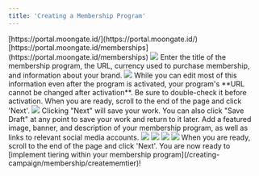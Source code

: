 ```yaml
---
title: 'Creating a Membership Program'
---
```

<Steps>
    <Step title="Sign into the Moongate Merchant Portal.">
        [https://portal.moongate.id/](https://portal.moongate.id/)
    </Step>
    <Step title="Navigate to the 'Memberships' tab and click 'Create'">
        [https://portal.moongate.id/memberships](https://portal.moongate.id/memberships)
        <img src="/images/creating-campaign/membership/creating program/Create Button Location.png"/>
    </Step>    
    <Step title="Add basic membership program information">
        Enter the title of the membership program, the URL, currency used to purchase membership, and information about your brand.
        <img src="/images/creating-campaign/membership/creating program/Basic Membership Info.webp"/>
        <Warning>
            While you can edit most of this information even after the program is activated, your program's **URL cannot be changed after activation**. Be sure to double-check it before activation.
        </Warning>
        When you are ready, scroll to the end of the page and click 'Next'.
        <img src="/images/creating-campaign/membership/creating program/Next.gif"/>
        <Tip>
            Clicking "Next" will save your work. You can also click "Save Draft" at any point to save your work and return to it later.
        </Tip>
    </Step>
    <Step title="Add membership program images, description, and links">
        Add a featured image, banner, and description of your membership program, as well as links to relevant social media accounts.
        <img src="/images/creating-campaign/membership/creating program/Add Membership Details.webp"/>
        <Tabs>
            <Tab title="Featured Image">
                <img src="/images/creating-campaign/membership/creating program/Featured Image Location.webp"/>
            </Tab>
            <Tab title="Membership Program Descriptor">
                <img src="/images/creating-campaign/membership/creating program/Description Location.webp"/>
            </Tab>
            <Tab title="Socials/Website Links">
                <img src="/images/creating-campaign/membership/creating program/Social Links.webp"/>
            </Tab>
        </Tabs>
        When you are ready, scroll to the end of the page and click 'Next'. You are now ready to [implement tiering within your membership program](/creating-campaign/membership/creatememtier)!
    </Step>
</Steps>